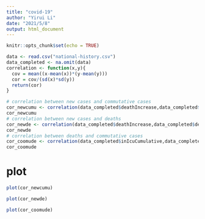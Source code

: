 ---
title: "covid-19"
author: "Yirui Li"
date: "2021/5/8"
output: html_document
---

```{r setup, include=FALSE}
knitr::opts_chunk$set(echo = TRUE)
```

```{r}
data <- read.csv("national-history.csv")
data_completed <- na.omit(data)
correlation <- function(x,y){
  cov = mean((x-mean(x))*(y-mean(y)))
  cor = cov/(sd(x)*sd(y))
  return(cor)
}
```

```{r}
# correlation between new cases and commutative cases 
cor_newcumu <- correlation(data_completed$deathIncrease,data_completed$inIcuCumulative)
cor_newcumu
# correlation between new cases and deaths
cor_newde <- correlation(data_completed$deathIncrease,data_completed$death)
cor_newde
# correlation between deaths and commutative cases 
cor_coomude <- correlation(data_completed$inIcuCumulative,data_completed$death)
cor_coomude
```

# plot
```{r}
plot(cor_newcumu)

plot(cor_newde)

plot(cor_coomude)
```